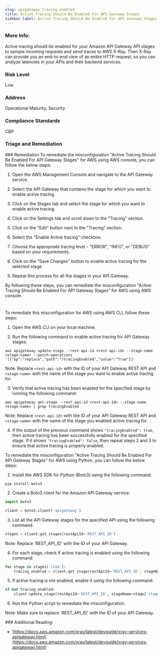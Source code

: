 ```yaml
---
slug: apigateway_tracing_enabled
title: Active Tracing Should Be Enabled For API Gateway Stages
sidebar_label: Active Tracing Should Be Enabled For API Gateway Stages
---
```


### More Info:

Active tracing should be enabled for your Amazon API Gateway API stages to sample incoming requests and send traces to AWS X-Ray. Then X-Ray can provide you an end-to-end view of an entire HTTP request, so you can analyze latencies in your APIs and their backend services.

### Risk Level

Low

### Address

Operational Maturity, Security

### Compliance Standards

CBP


### Triage and Remediation
<Tabs>
<Tab title='Remediation'>
### Remediation

<AccordionGroup>
<Accordion title='Using Console' defaultOpen='true'>
To remediate the misconfiguration "Active Tracing Should Be Enabled For API Gateway Stages" for AWS using AWS console, you can follow the below steps:

1. Open the AWS Management Console and navigate to the API Gateway service.

2. Select the API Gateway that contains the stage for which you want to enable active tracing.

3. Click on the Stages tab and select the stage for which you want to enable active tracing.

4. Click on the Settings tab and scroll down to the "Tracing" section.

5. Click on the "Edit" button next to the "Tracing" section.

6. Select the "Enable Active tracing" checkbox.

7. Choose the appropriate tracing level - "ERROR", "INFO", or "DEBUG" based on your requirements.

8. Click on the "Save Changes" button to enable active tracing for the selected stage.

9. Repeat this process for all the stages in your API Gateway.

By following these steps, you can remediate the misconfiguration "Active Tracing Should Be Enabled For API Gateway Stages" for AWS using AWS console.

#
</Accordion>

<Accordion title='Using CLI'>
To remediate this misconfiguration for AWS using AWS CLI, follow these steps:

1. Open the AWS CLI on your local machine.

2. Run the following command to enable active tracing for API Gateway stages:

```
aws apigateway update-stage --rest-api-id <rest-api-id> --stage-name <stage-name> --patch-operations '[{"op":"replace","path":"/tracingEnabled","value":"True"}]'
```

Note: Replace `<rest-api-id>` with the ID of your API Gateway REST API and `<stage-name>` with the name of the stage you want to enable active tracing for.

3. Verify that active tracing has been enabled for the specified stage by running the following command:

```
aws apigateway get-stage --rest-api-id <rest-api-id> --stage-name <stage-name> | grep tracingEnabled
```

Note: Replace `<rest-api-id>` with the ID of your API Gateway REST API and `<stage-name>` with the name of the stage you enabled active tracing for.

4. If the output of the previous command shows `"tracingEnabled": true`, then active tracing has been successfully enabled for the specified stage. If it shows `"tracingEnabled": false`, then repeat steps 2 and 3 to ensure that active tracing is properly enabled.
</Accordion>

<Accordion title='Using Python'>
To remediate the misconfiguration "Active Tracing Should Be Enabled For API Gateway Stages" for AWS using Python, you can follow the below steps:

1. Install the AWS SDK for Python (Boto3) using the following command:

```
pip install boto3
```

2. Create a Boto3 client for the Amazon API Gateway service:

```python
import boto3

client = boto3.client('apigateway')
```

3. List all the API Gateway stages for the specified API using the following command:

```python
stages = client.get_stages(restApiId='REST_API_ID')
```

Note: Replace 'REST_API_ID' with the ID of your API Gateway.

4. For each stage, check if active tracing is enabled using the following command:

```python
for stage in stages['item']:
    tracing_enabled = client.get_stage(restApiId='REST_API_ID', stageName=stage['stageName'])['tracingEnabled']
```

5. If active tracing is not enabled, enable it using the following command:

```python
if not tracing_enabled:
    client.update_stage(restApiId='REST_API_ID', stageName=stage['stageName'], patchOperations=[{'op': 'replace', 'path': '/tracingEnabled', 'value': 'True'}])
```

6. Run the Python script to remediate the misconfiguration.

Note: Make sure to replace 'REST_API_ID' with the ID of your API Gateway.
</Accordion>

</AccordionGroup>
</Tab>
</Tabs>
### Additional Reading:

- [https://docs.aws.amazon.com/xray/latest/devguide/xray-services-apigateway.html](https://docs.aws.amazon.com/xray/latest/devguide/xray-services-apigateway.html) 

